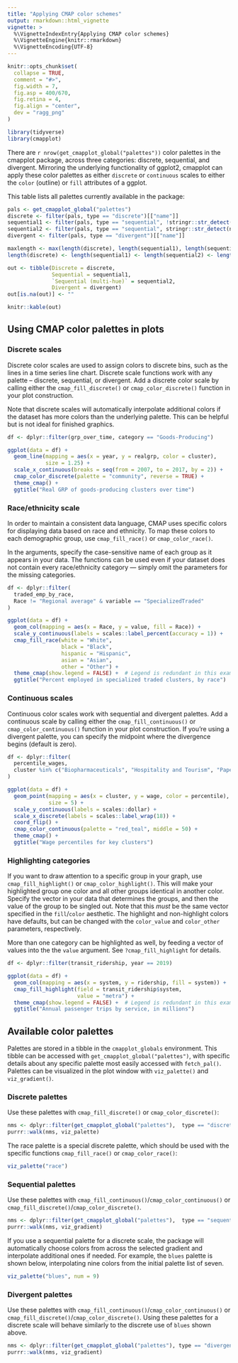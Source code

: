 ```yaml
---
title: "Applying CMAP color schemes"
output: rmarkdown::html_vignette
vignette: >
  %\VignetteIndexEntry{Applying CMAP color schemes}
  %\VignetteEngine{knitr::rmarkdown}
  %\VignetteEncoding{UTF-8}
---
```


```r
knitr::opts_chunk$set(
  collapse = TRUE,
  comment = "#>",
  fig.width = 7,
  fig.asp = 400/670,
  fig.retina = 4,
  fig.align = "center",
  dev = "ragg_png"
)

library(tidyverse)
library(cmapplot)
```

There are `r nrow(get_cmapplot_global("palettes"))` color palettes in the cmapplot package, across three categories: discrete, sequential, and divergent. Mirroring the underlying functionality of ggplot2, cmapplot can apply these color palettes as either `discrete` or `continuous` scales to either the `color` (outline) or `fill` attributes of a ggplot.

This table lists all palettes currently available in the package:

```r

pals <- get_cmapplot_global("palettes")
discrete <- filter(pals, type == "discrete")[["name"]]
sequential1 <- filter(pals, type == "sequential", !stringr::str_detect(name, "_"))[["name"]]
sequential2 <- filter(pals, type == "sequential", stringr::str_detect(name, "_"))[["name"]]
divergent <- filter(pals, type == "divergent")[["name"]]

maxlength <- max(length(discrete), length(sequential1), length(sequential2), length(divergent))
length(discrete) <- length(sequential1) <- length(sequential2) <- length(divergent) <- maxlength

out <- tibble(Discrete = discrete, 
              Sequential = sequential1,
              `Sequential (multi-hue)` = sequential2,
              Divergent = divergent)
out[is.na(out)] <- ""

knitr::kable(out)
```

## Using CMAP color palettes in plots

### Discrete scales

Discrete color scales are used to assign colors to discrete bins, such as the lines in a time series line chart. Discrete scale functions work with any palette -- discrete, sequential, or divergent. Add a discrete color scale by calling either the `cmap_fill_discrete()` or `cmap_color_discrete()` function in your plot construction. 

Note that discrete scales will automatically interpolate additional colors if the dataset has more colors than the underlying palette. This can be helpful but is not ideal for finished graphics.

```r
df <- dplyr::filter(grp_over_time, category == "Goods-Producing")

ggplot(data = df) +
  geom_line(mapping = aes(x = year, y = realgrp, color = cluster), 
            size = 1.25) +
  scale_x_continuous(breaks = seq(from = 2007, to = 2017, by = 2)) +
  cmap_color_discrete(palette = "community", reverse = TRUE) +
  theme_cmap() +
  ggtitle("Real GRP of goods-producing clusters over time")
```

### Race/ethnicity scale

In order to maintain a consistent data language, CMAP uses specific colors for displaying data based on race and ethnicity. To map these colors to each demographic group, use `cmap_fill_race()` or `cmap_color_race()`. 

In the arguments, specify the case-sensitive name of each group as it appears in your data. The functions can be used even if your dataset does not contain every race/ethnicity category — simply omit the parameters for the missing categories.

```r
df <- dplyr::filter(
  traded_emp_by_race,
  Race != "Regional average" & variable == "SpecializedTraded"
)

ggplot(data = df) +
  geom_col(mapping = aes(x = Race, y = value, fill = Race)) +
  scale_y_continuous(labels = scales::label_percent(accuracy = 1)) +
  cmap_fill_race(white = "White",
                 black = "Black",
                 hispanic = "Hispanic",
                 asian = "Asian",
                 other = "Other") +
  theme_cmap(show.legend = FALSE) +  # Legend is redundant in this example
  ggtitle("Percent employed in specialized traded clusters, by race")
```

### Continuous scales
Continuous color scales work with sequential and divergent palettes. Add a continuous scale by calling either the `cmap_fill_continuous()` or `cmap_color_continuous()` function in your plot construction. If you're using a divergent palette, you can specify the midpoint where the divergence begins (default is zero).

```r
df <- dplyr::filter(
  percentile_wages,
  cluster %in% c("Biopharmaceuticals", "Hospitality and Tourism", "Paper and Packaging")
)

ggplot(data = df) +
  geom_point(mapping = aes(x = cluster, y = wage, color = percentile),
             size = 5) +
  scale_y_continuous(labels = scales::dollar) +
  scale_x_discrete(labels = scales::label_wrap(18)) +
  coord_flip() +
  cmap_color_continuous(palette = "red_teal", middle = 50) +
  theme_cmap() +
  ggtitle("Wage percentiles for key clusters")
```

### Highlighting categories

If you want to draw attention to a specific group in your graph, use `cmap_fill_highlight()` or `cmap_color_highlight()`. This will make your highlighted group one color and all other groups identical in another color. Specify the vector in your data that determines the groups, and then the value of the group to be singled out. Note that this *must* be the same vector specified in the `fill`/`color` aesthetic. The highlight and non-highlight colors have defaults, but can be changed with the `color_value` and `color_other` parameters, respectively. 

More than one category can be highlighted as well, by feeding a vector of values into the the `value` argument. See `?cmap_fill_highlight` for details.

```r
df <- dplyr::filter(transit_ridership, year == 2019)

ggplot(data = df) +
  geom_col(mapping = aes(x = system, y = ridership, fill = system)) +
  cmap_fill_highlight(field = transit_ridership$system,
                      value = "metra") +
  theme_cmap(show.legend = FALSE) +  # Legend is redundant in this example
  ggtitle("Annual passenger trips by service, in millions")
```


## Available color palettes
Palettes are stored in a tibble in the `cmapplot_globals` environment. This tibble can be accessed with `get_cmapplot_global("palettes")`, with specific details about any specific palette most easily accessed with `fetch_pal()`. Palettes can be visualized in the plot window with `viz_palette()` and `viz_gradient()`. 

### Discrete palettes
Use these palettes with `cmap_fill_discrete()` or `cmap_color_discrete()`:
```r
nms <- dplyr::filter(get_cmapplot_global("palettes"),  type == "discrete", name != "race")$name
purrr::walk(nms, viz_palette)
```

The race palette is a special discrete palette, which should be used with the specific functions `cmap_fill_race()` or `cmap_color_race()`:
```r
viz_palette("race")
```

### Sequential palettes
Use these palettes with `cmap_fill_continuous()`/`cmap_color_continuous()` or `cmap_fill_discrete()`/`cmap_color_discrete()`.
```r
nms <- dplyr::filter(get_cmapplot_global("palettes"),  type == "sequential")$name
purrr::walk(nms, viz_gradient)
```

If you use a sequential palette for a discrete scale, the package will automatically choose colors from across the selected gradient and interpolate additional ones if needed. For example, the `blues` palette is shown below, interpolating nine colors from the initial palette list of seven.

```r
viz_palette("blues", num = 9)
```

### Divergent palettes
Use these palettes with `cmap_fill_continuous()`/`cmap_color_continuous()` or `cmap_fill_discrete()`/`cmap_color_discrete()`. Using these palettes for a discrete scale will behave similarly to the discrete use of `blues` shown above.
```r
nms <- dplyr::filter(get_cmapplot_global("palettes"), type == "divergent")$name
purrr::walk(nms, viz_gradient)
```

